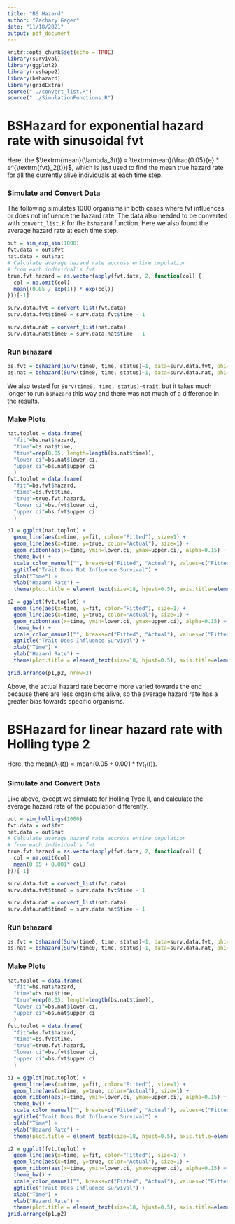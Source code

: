 ```yaml
---
title: "BS Hazard"
author: "Zachary Gager"
date: "11/18/2021"
output: pdf_document
---
```


```r
knitr::opts_chunk$set(echo = TRUE)
library(survival)
library(ggplot2)
library(reshape2)
library(bshazard)
library(gridExtra)
source("../convert_list.R")
source("../SimulationFunctions.R")
```


# BSHazard for exponential hazard rate with sinusoidal fvt


Here, the $\textrm{mean}(\lambda_3(t)) = \textrm{mean}(\frac{0.05}{e} * e^{\textrm{fvt}_2(t)})$, which is just used to find the mean true hazard rate for all the currently alive individuals at each time step. 

### Simulate and Convert Data

The following simulates 1000 organisms in both cases where fvt influences or does not influence the hazard rate. The data also needed to be converted with ```convert_list.R``` for the ```bshazard``` function. Here we also found the average hazard rate at each time step.

```r
out = sim_exp_sin(1000)
fvt.data = out$fvt
nat.data = out$nat
# Calculate average hazard rate accross entire population 
# from each individual's fvt
true.fvt.hazard = as.vector(apply(fvt.data, 2, function(col) {
  col = na.omit(col)
  mean((0.05 / exp(1)) * exp(col))
}))[-1]

surv.data.fvt = convert_list(fvt.data)
surv.data.fvt$time0 = surv.data.fvt$time - 1

surv.data.nat = convert_list(nat.data)
surv.data.nat$time0 = surv.data.nat$time - 1
```

### Run ```bshazard```


```r
bs.fvt = bshazard(Surv(time0, time, status)~1, data=surv.data.fvt, phi=1)
bs.nat = bshazard(Surv(time0, time, status)~1, data=surv.data.nat, phi=1)
```

We also tested for ```Surv(time0, time, status)~trait```, but it takes much longer to run ```bshazard``` this way and there was not much of a difference in the results. 

### Make Plots

```r

nat.toplot = data.frame(
  "fit"=bs.nat$hazard, 
  "time"=bs.nat$time, 
  "true"=rep(0.05, length=length(bs.nat$time)),
  "lower.ci"=bs.nat$lower.ci,
  "upper.ci"=bs.nat$upper.ci
  )
fvt.toplot = data.frame(
  "fit"=bs.fvt$hazard, 
  "time"=bs.fvt$time, 
  "true"=true.fvt.hazard,
  "lower.ci"=bs.fvt$lower.ci,
  "upper.ci"=bs.fvt$upper.ci
  )

p1 = ggplot(nat.toplot) +
  geom_line(aes(x=time, y=fit, color="Fitted"), size=1) +
  geom_line(aes(x=time, y=true, color="Actual"), size=1) +
  geom_ribbon(aes(x=time, ymin=lower.ci, ymax=upper.ci), alpha=0.15) +
  theme_bw() +
  scale_color_manual("", breaks=c("Fitted", "Actual"), values=c("Fitted"="black", "Actual"="red")) +
  ggtitle("Trait Does Not Influence Survival") +
  xlab("Time") +
  ylab("Hazard Rate") +
  theme(plot.title = element_text(size=18, hjust=0.5), axis.title=element_text(size=12), legend.text=element_text(size=10))

p2 = ggplot(fvt.toplot) +
  geom_line(aes(x=time, y=fit, color="Fitted"), size=1) +
  geom_line(aes(x=time, y=true, color="Actual"), size=1) +
  geom_ribbon(aes(x=time, ymin=lower.ci, ymax=upper.ci), alpha=0.15) +
  theme_bw() +
  scale_color_manual("", breaks=c("Fitted", "Actual"), values=c("Fitted"="black", "Actual"="red")) +
  ggtitle("Trait Does Influence Survival") +
  xlab("Time") +
  ylab("Hazard Rate") +
  theme(plot.title = element_text(size=18, hjust=0.5), axis.title=element_text(size=12), legend.text=element_text(size=10))

grid.arrange(p1,p2, nrow=2)

```


Above, the actual hazard rate become more varied towards the end because there are less organisms alive, so the average hazard rate has a greater bias towards specific organisms.


# BSHazard for linear hazard rate with Holling type 2

Here, the $\textrm{mean}(\lambda_1(t)) = \textrm{mean}(0.05 + 0.001 * \textrm{fvt}_1(t))$.


### Simulate and Convert Data

Like above, except we simulate for Holling Type II, and calculate the average hazard rate of the population differently. 

```r
out = sim_hollings(1000)
fvt.data = out$fvt
nat.data = out$nat
# Calculate average hazard rate accross entire population 
# from each individual's fvt
true.fvt.hazard = as.vector(apply(fvt.data, 2, function(col) {
  col = na.omit(col)
  mean(0.05 + 0.001* col)
}))[-1]

surv.data.fvt = convert_list(fvt.data)
surv.data.fvt$time0 = surv.data.fvt$time - 1

surv.data.nat = convert_list(nat.data)
surv.data.nat$time0 = surv.data.nat$time - 1

```

### Run ```bshazard```

```r
bs.fvt = bshazard(Surv(time0, time, status)~1, data=surv.data.fvt, phi=1)
bs.nat = bshazard(Surv(time0, time, status)~1, data=surv.data.nat, phi=1)
```


### Make Plots

```r
nat.toplot = data.frame(
  "fit"=bs.nat$hazard, 
  "time"=bs.nat$time, 
  "true"=rep(0.05, length=length(bs.nat$time)),
  "lower.ci"=bs.nat$lower.ci,
  "upper.ci"=bs.nat$upper.ci
  )
fvt.toplot = data.frame(
  "fit"=bs.fvt$hazard, 
  "time"=bs.fvt$time, 
  "true"=true.fvt.hazard,
  "lower.ci"=bs.fvt$lower.ci,
  "upper.ci"=bs.fvt$upper.ci
  )

p1 = ggplot(nat.toplot) +
  geom_line(aes(x=time, y=fit, color="Fitted"), size=1) +
  geom_line(aes(x=time, y=true, color="Actual"), size=1) +
  geom_ribbon(aes(x=time, ymin=lower.ci, ymax=upper.ci), alpha=0.15) +
  theme_bw() +
  scale_color_manual("", breaks=c("Fitted", "Actual"), values=c("Fitted"="black", "Actual"="red")) +
  ggtitle("Trait Does Not Influence Survival") +
  xlab("Time") +
  ylab("Hazard Rate") +
  theme(plot.title = element_text(size=18, hjust=0.5), axis.title=element_text(size=12), legend.text=element_text(size=10))

p2 = ggplot(fvt.toplot) +
  geom_line(aes(x=time, y=fit, color="Fitted"), size=1) +
  geom_line(aes(x=time, y=true, color="Actual"), size=1) +
  geom_ribbon(aes(x=time, ymin=lower.ci, ymax=upper.ci), alpha=0.15) +
  theme_bw() +
  scale_color_manual("", breaks=c("Fitted", "Actual"), values=c("Fitted"="black", "Actual"="red")) +
  ggtitle("Trait Does Influence Survival") +
  xlab("Time") +
  ylab("Hazard Rate") +
  theme(plot.title = element_text(size=18, hjust=0.5), axis.title=element_text(size=12), legend.text=element_text(size=10))
grid.arrange(p1,p2)
```








